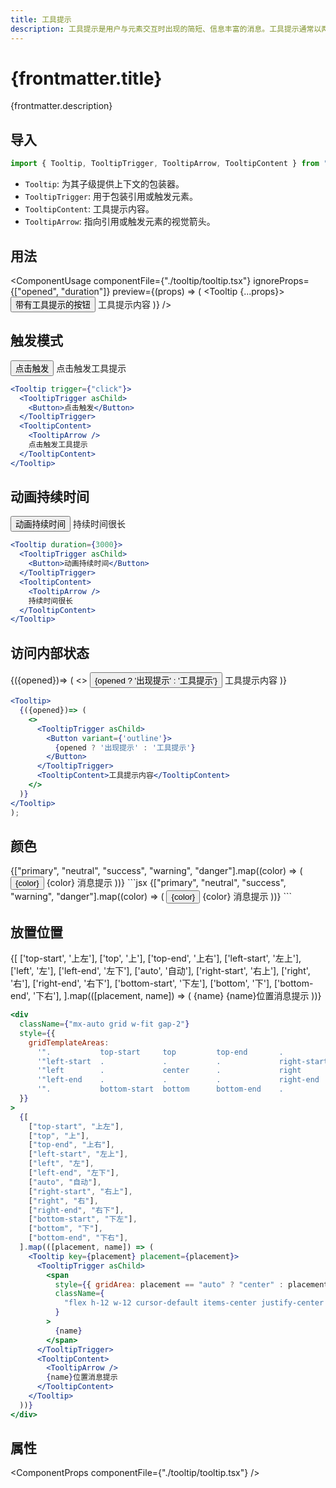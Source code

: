```yaml
---
title: 工具提示
description: 工具提示是用户与元素交互时出现的简短、信息丰富的消息。工具提示通常以两种方式之一启动：通过鼠标悬停手势或通过键盘悬停手势。
---
```




# {frontmatter.title}

{frontmatter.description}

## 导入

```js
import { Tooltip, TooltipTrigger, TooltipArrow, TooltipContent } from "@resolid/react-ui";
```

- `Tooltip`: 为其子级提供上下文的包装器。
- `TooltipTrigger`: 用于包装引用或触发元素。
- `TooltipContent`: 工具提示内容。
- `TooltipArrow`: 指向引用或触发元素的视觉箭头。

## 用法

<ComponentUsage
  componentFile={"./tooltip/tooltip.tsx"}
  ignoreProps={["opened", "duration"]}
  preview={(props) => (
    <Tooltip {...props}>
      <TooltipTrigger asChild>
        <Button>带有工具提示的按钮</Button>
      </TooltipTrigger>
      <TooltipContent>
        <TooltipArrow />
        工具提示内容
      </TooltipContent>
    </Tooltip>
  )}
/>
## 触发模式

<section className={'example group'}>
  <ComponentExample className={"flex flex-row gap-3"}>
    <Tooltip trigger={'click'}>
      <TooltipTrigger asChild>
        <Button>点击触发</Button>
      </TooltipTrigger>
      <TooltipContent>
        <TooltipArrow />
        点击触发工具提示
      </TooltipContent>
    </Tooltip>
  </ComponentExample>

```jsx
<Tooltip trigger={"click"}>
  <TooltipTrigger asChild>
    <Button>点击触发</Button>
  </TooltipTrigger>
  <TooltipContent>
    <TooltipArrow />
    点击触发工具提示
  </TooltipContent>
</Tooltip>
```

</section>

## 动画持续时间

<section className={'example group'}>
  <ComponentExample className={"flex flex-row gap-3"}>
    <Tooltip duration={3000}>
      <TooltipTrigger asChild>
        <Button>动画持续时间</Button>
      </TooltipTrigger>
      <TooltipContent>
        <TooltipArrow />
        持续时间很长
      </TooltipContent>
    </Tooltip>
  </ComponentExample>

```jsx
<Tooltip duration={3000}>
  <TooltipTrigger asChild>
    <Button>动画持续时间</Button>
  </TooltipTrigger>
  <TooltipContent>
    <TooltipArrow />
    持续时间很长
  </TooltipContent>
</Tooltip>
```

</section>

## 访问内部状态

<section className={'example group'}>
  <ComponentExample className={"flex flex-row gap-3"}>
    <Tooltip>
      {({opened})=> (
        <>
          <TooltipTrigger asChild>
            <Button variant={'outline'}>
              {opened ? '出现提示' : '工具提示'}
            </Button>
          </TooltipTrigger>
          <TooltipContent>工具提示内容</TooltipContent>
        </>
      )}
    </Tooltip>
  </ComponentExample>

```jsx
<Tooltip>
  {({opened})=> (
    <>
      <TooltipTrigger asChild>
        <Button variant={'outline'}>
          {opened ? '出现提示' : '工具提示'}
        </Button>
      </TooltipTrigger>
      <TooltipContent>工具提示内容</TooltipContent>
    </>
  )}
</Tooltip>
);
```

</section>

## 颜色

<section className={"example group"}>
  <ComponentExample className={"flex flex-row gap-3"}>
    {["primary", "neutral", "success", "warning", "danger"].map((color) => (
      <Tooltip placement={"bottom"} key={color} color={color}>
        <TooltipTrigger asChild>
          <Button className={"capitalize"} color={color} variant={"soft"}>
            {color}
          </Button>
        </TooltipTrigger>
        <TooltipContent className={"capitalize"}>
          <TooltipArrow />
          {color} 消息提示
        </TooltipContent>
      </Tooltip>
    ))}
  </ComponentExample>
  ```jsx
  {["primary", "neutral", "success", "warning", "danger"].map((color) => (
    <Tooltip placement={"bottom"} key={color} color={color}>
      <TooltipTrigger asChild>
        <Button className={"capitalize"} color={color} variant={"soft"}>
          {color}
        </Button>
      </TooltipTrigger>
      <TooltipContent className={"capitalize"}>
        <TooltipArrow />
        {color} 消息提示
      </TooltipContent>
    </Tooltip>
  ))}
  ```
</section>

## 放置位置

<section className={'example group'}>
  <ComponentExample>
    <div className={'mx-auto grid w-fit gap-2'}
      style={{
        gridTemplateAreas:
          '".           top-start     top         top-end       .            "' +
          '"left-start  .             .           .             right-start  "' +
          '"left        .             center      .             right        "' +
          '"left-end    .             .           .             right-end    "' +
          '".           bottom-start  bottom      bottom-end    .            "',
      }}
    >
      {[
        ['top-start', '上左'],
        ['top', '上'],
        ['top-end', '上右'],
        ['left-start', '左上'],
        ['left', '左'],
        ['left-end', '左下'],
        ['auto', '自动'],
        ['right-start', '右上'],
        ['right', '右'],
        ['right-end', '右下'],
        ['bottom-start', '下左'],
        ['bottom', '下'],
        ['bottom-end', '下右'],
      ].map(([placement, name]) => (
        <Tooltip key={placement} placement={placement}>
          <TooltipTrigger asChild>
            <span
              style={{ gridArea: placement == 'auto' ? 'center' : placement }}
              className={
                'flex h-12 w-12 text-center leading-tight text-sm cursor-default items-center justify-center rounded bg-bg-muted'
              }
            >
            {name}
          </span>
          </TooltipTrigger>
          <TooltipContent>
            <TooltipArrow />
            {name}位置消息提示
          </TooltipContent>
        </Tooltip>
      ))}
    </div>
  </ComponentExample>

```jsx
<div
  className={"mx-auto grid w-fit gap-2"}
  style={{
    gridTemplateAreas:
      '".           top-start     top         top-end       .            "' +
      '"left-start  .             .           .             right-start  "' +
      '"left        .             center      .             right        "' +
      '"left-end    .             .           .             right-end    "' +
      '".           bottom-start  bottom      bottom-end    .            "',
  }}
>
  {[
    ["top-start", "上左"],
    ["top", "上"],
    ["top-end", "上右"],
    ["left-start", "左上"],
    ["left", "左"],
    ["left-end", "左下"],
    ["auto", "自动"],
    ["right-start", "右上"],
    ["right", "右"],
    ["right-end", "右下"],
    ["bottom-start", "下左"],
    ["bottom", "下"],
    ["bottom-end", "下右"],
  ].map(([placement, name]) => (
    <Tooltip key={placement} placement={placement}>
      <TooltipTrigger asChild>
        <span
          style={{ gridArea: placement == "auto" ? "center" : placement }}
          className={
            "flex h-12 w-12 cursor-default items-center justify-center rounded bg-bg-muted text-center text-sm leading-tight"
          }
        >
          {name}
        </span>
      </TooltipTrigger>
      <TooltipContent>
        <TooltipArrow />
        {name}位置消息提示
      </TooltipContent>
    </Tooltip>
  ))}
</div>
```

</section>

## 属性

<ComponentProps componentFile={"./tooltip/tooltip.tsx"} />
